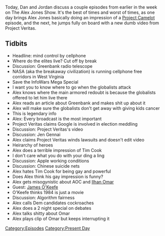 {{DEFAULTSORT:
    #_EPISODE_0313:June 23-24, 2019
}}{{Episode
    | title             = June 23-24, 2019
    | caption           = Listen to this episode on [https://knowledgefight.libsyn.com/knowledge-fight-june-23-24-2019 Libsyn] [https://open.spotify.com/episode/5xgDyVZkjVYnOlL556DQ0G Spotify], Read the [[Transcript/313: June 23-24, 2019|Unofficial Transcript]]
    | episodeNumber     = 313
    | length            = 01:29:00
    | airDate           = June 26, 2019
    | coverageStartDate = June 23, 2019
    | coverageEndDate   = June 24, 2019
    | episodeType       = [[:Category:Present Day|Present Day]]
    | appearance        = [[James O'Keefe]], [[Jen Gennai]], [[Tim Cook]], [[Alexandria Ocasio Cortez]], [[Ilhan Omar]]
    | oocDrop           = They're gonna fry you like a poached egg
    | previousEpisode   = [[312: February 10-13, 2013]]
    | nextEpisode       = [[314: February 14-15, 2013]]
}}

{{Stub}}

Today, Dan and Jordan discuss a couple episodes from earlier in the week on The Alex Jones Show. It's the best of times and worst of times, as one day brings Alex Jones basically doing an impression of a [[Project Camelot]] episode, and the next, he jumps fully on board with a new dumb video from Project Veritas.

==Tidbits==

*Headline: mind control by cellphone
*Where do the elites live? Cut off by break
*Discussion: Greenbank radio telescope
*NASA (aka the breakaway civilization) is running cellphone free corridors in West Virginia
*Save the InfoWars Mega Special
*I want you to know where to go when the globalists attack
*Alex knows where the main armored redoubt is because the globalists offered to let him live there
*Alex reads an article about Greenbank and makes shit up about it
*Alex will make sure the globalists don't get away with giving kids cancer
*This is legendary info
*Alex: Every broadcast is the most important
*Project Veritas claims Google is involved in election meddling
*Discussion: Project Veritas's video
*Discussion: Jen Gennai
*Alex claims Project Veritas winds lawsuits and doesn't edit video
*Heirarchy of heroes
*Alex does a terrible impression of Tim Cook
*I don't care what you do with your ding a ling
*Discussion: Apple working conditions
*Discussion: Chinese suicide nets
*Alex hates Tim Cook for being gay and powerful
*Does Alex think his gay impression is funny?
*Alex gets misogynistic about AOC and [[Ilhan Omar]]
*Guest: [[James O'Keefe]]
*O'Keefe thinks 1984 is just a movie
*Discussion: Algorithm fairness
*Alex calls Dem candidates cockroaches
*Alex does a 2 night special on debates
*Alex talks shitty about Omar
*Alex plays clip of Omar but keeps interrupting it

[[Category:Episodes]]
[[Category:Present Day]]
